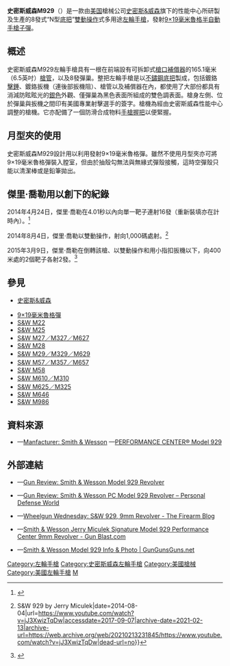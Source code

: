 {{noteTA
|G1=軍事
|G2=長度單位
|G3=Firearms
}}
{{Infobox Weapon
| name = 史密斯威森M929<br />{{Lang|en|Smith & Wesson Model 929}}
| image = 
| image_size = 300px
| caption = 
| origin = {{flagcountry|United States}}
| type = [[左輪手槍|左輪手槍]]
<!-- Type selection -->| is_ranged = yes
| is_bladed = 
| is_explosive = 
| is_artillery = 
| is_vehicle = 
| is_missile = 
| is_UK = <!-- Service history -->
| service = 
| used_by = 
| wars = <!-- Production history -->
| designer = [[史密斯&威森|史密斯威森性能中心]]、{{Link-en|傑里·喬勒|Jerry Miculek}}（部份）
| design_date = 2010年代
| manufacturer = 史密斯威森性能中心
| unit_cost = [[建議售價|建議零售價]]：[[美元|﹩]]1,209.00
| production_date = 2014年—
| number = 
| variants = 
<!-- General specifications -->| spec_label = 
| weight = 44.3[[盎司|盎司]]（1,255.9[[克|克]]，2.77[[磅|磅]]）
| length = 312.42[[毫米|毫米]]（12.3[[英寸|英寸]]）
| part_length = 165.1毫米（6.5英吋）
| width = 
| height = 
| diameter = 
| crew = <!-- Ranged weapon specifications -->
| cartridge = [[9×19mm魯格彈|9×19毫米魯格彈]]
| cartridge_weight = 
| caliber = 9.02毫米（.355英吋）
| barrels = 1根，[[不鏽鋼|不鏽鋼]]製，啞光銀[[表面處理|表面處理]]，標準[[膛線|膛線]]纏距為1：10，膛線6條，右旋，全尺寸型槍管底部凸桿，[[槍口|槍口]]裝有[[槍口補償器|補償器]]
| action = <div class="NavFrame collapsed" style="color: black; background-color: #FFFFFF; margin: 0 auto; padding: 0 10px; text-align: left;"><div class="NavHead" style="background-color: #FFFFFF; margin: 0 auto; padding: 0 10px; font-weight:normal;"></div><div class="NavContent" style="background-color: #FFFFFF; margin: 0 auto; padding: 0 10px;">
* [[扳机#双动式|雙動操作扳機]]
* 實心[[机匣|底把]]連可擺出式[[弹巢|弹巢]]
</div>
</div>
| mode = {{Link-en|連發步槍|repeating rifle|連發}}
| rate = 
| velocity = 
| energy = 
| range = 
| max_range = 
| feed = 8發[[钛|钛]]制彈巢，以1具8發{{Link-en|月型夾|Moon clip|全月夾}}固定彈殼
| sights = [[機械瞄具|機械瞄具]]：缺口式[[照門|照門]]和片狀連紅點[[照準器|準星]]（三點式準星，[[照門|照門]]和[[照準器|準星]]可調節）
<!-- 火炮規格 -->| breech = 
| recoil = 
| carriage = 
| elevation = 
| traverse = <!-- 刃器規格 -->
| blade_type = 
| hilt_type = 
| sheath_type = 
| head_type = 
| haft_type = <!-- 爆炸物內填炸藥規格 -->
| filling = 
| filling_weight = 
| detonation = 
| yield = <!-- 車輛/飛彈規格 -->
| armour = 
| primary_armament = 
| secondary_arament = 
| engine = 
| engine_power = 
| transmission = 
| payload_capacity = 
| fuel_capacity = 
| pw_ratio = 
| suspension = 
| clearance = 
| vehicle_range = 
| speed = 
| guidance = 
| steering = <!-- Missiles only -->
| wingspan = 
| propellant = 
| ceiling = 
| altitude = 
| depth = 
| boost = 
| accuracy = 
| launch_platform = 
| transport = 
}}

'''史密斯威森M929'''（{{Lang-en|'''Smith & Wesson Model 929'''}}）是一款由[[美国|美国]]槍械公司[[史密斯&威森|史密斯&威森]]旗下的性能中心所研製及生產的8發式“N型[[机匣|底把]]”[[扳機#雙動操作|雙動操作]]式多用途[[左輪手槍|左輪手槍]]，發射[[9×19mm魯格彈|9×19毫米魯格]][[半自動手槍|半自動手槍]][[子彈|子彈]]。

== 概述 ==
史密斯威森M929左輪手槍具有一根在前端設有可拆卸式[[槍口|槍口]][[槍口補償器|補償器]]的165.1毫米（6.5英吋）[[槍管|槍管]]，以及8發彈巢。整把左輪手槍是以[[不鏽鋼|不鏽鋼]][[机匣|底把]]製成，包括鍍鉻[[擊錘|擊錘]]、鍍鉻扳機（連後部扳機阻）、槍管以及補償器在內，都使用了大部份都具有消減防眩眩光的{{Link-en|塗料光澤|Paint sheen|啞光}}[[銀色|銀色]]外觀、僅彈巢為黑色表面所組成的雙色調表面。槍身左側、位於彈巢與扳機之間印有美國專業射擊選手{{Link-en|傑里·喬勒|Jerry Miculek}}的簽字。槍機為經由史密斯威森性能中心調整的槍機。它亦配備了一個防滑合成物料[[手槍握把|手槍握把]]以便緊握。

== 月型夾的使用 ==
史密斯威森M929設計用以利用{{Link-en|月型夾|Moon clip}}發射9×19毫米魯格彈。雖然不使用月型夾亦可將9×19毫米魯格彈裝入膛室，但由於抽殼勾無法與無緣式彈殼接觸，這時空彈殼只能以清潔棒或是鉛筆拋出。

== 傑里·喬勒用以創下的紀錄 ==
2014年4月24日，傑里·喬勒在4.01秒以內向單一靶子連射16發（重新裝填亦在計時內）。<ref>{{Citation|last=Miculek.com- The Leaders in Gun Control!|title=REVOLVER SPEED RELOAD! 16 rounds in 4 seconds on slow mo! S&W 929 Jerry Miculek|date=2014-04-24|url=https://www.youtube.com/watch?v=0FbUMqoyjDw|accessdate=2017-09-07|archive-date=2021-02-20|archive-url=https://web.archive.org/web/20210220172744/https://www.youtube.com/watch?v=0FbUMqoyjDw|dead-url=no}}</ref>

2014年8月4日，傑里·喬勒以雙動操作，射向1,000碼處射。<ref>{{Citation|last=Miculek.com- The Leaders in Gun Control!|title=WORLD RECORD 1000 yard shot with a 9mm Hand Gun! {{!}} S&W 929 by Jerry Miculek|date=2014-08-04|url=https://www.youtube.com/watch?v=jJ3XwizTqDw|accessdate=2017-09-07|archive-date=2021-02-13|archive-url=https://web.archive.org/web/20210213231845/https://www.youtube.com/watch?v=jJ3XwizTqDw|dead-url=no}}</ref>

2015年3月9日，傑里·喬勒在倒轉該槍、以雙動操作和用小指扣扳機以下，向400米處的2個靶子各射2發。<ref>{{Citation|last=Miculek.com- The Leaders in Gun Control!|title=RECORD 400 METER UPSIDE DOWN DUAL BALLOON SHOT WITH A 9mm PISTOL! (4K)|date=2015-03-09|url=https://www.youtube.com/watch?v=hk4RPsn8Zfs|accessdate=2017-09-07|archive-date=2020-11-19|archive-url=https://web.archive.org/web/20201119200156/https://www.youtube.com/watch?v=hk4RPsn8Zfs|dead-url=no}}</ref>

== 參見 ==
* [[史密斯&威森|史密斯&威森]]
{{refbegin|2}}
* [[9×19mm魯格彈|9×19毫米魯格彈]]
* [[史密斯威森M22左輪手槍|S&W M22]]
* [[史密斯威森M25左輪手槍|S&W M25]]
* [[史密斯威森M27左輪手槍|S&W M27／M327／M627]]
* [[史密斯威森M28左輪手槍|S&W M28]]
* [[史密斯威森M29左輪手槍|S&W M29／M329／M629]]
* [[史密斯威森M57左輪手槍|S&W M57／M357／M657]]
* [[史密斯威森M58左輪手槍|S&W M58]]
* [[史密斯威森M610左輪手槍|S&W M610／M310]]
* [[史密斯威森M625左輪手槍|S&W M625／M325]]
* [[史密斯威森M646左輪手槍|S&W M646]]
* [[史密斯威森M986左輪手槍|S&W M986]]
{{refend}}

<!-- == 註釋 ==
{{Reflist|group=note}} -->
== 資料來源 ==
<div class="references-small">
<references />
* {{en icon}}—[https://www.smith-wesson.com/ Manfacturer: Smith & Wesson] {{Wayback|url=https://www.smith-wesson.com/ |date=20210227040047 }}—[https://www.smith-wesson.com/firearms/performance-center-model-929 PERFORMANCE CENTER® Model 929] {{Wayback|url=https://www.smith-wesson.com/firearms/performance-center-model-929 |date=20201203042506 }}
</div>
<!-- == 參考文獻 == -->
== 外部連結 ==
* {{en icon}}—[https://gundigest.com/gun-reviews/handguns-reviews/gun-review-smith-wesson-929 Gun Review: Smith & Wesson Model 929 Revolver] {{Wayback|url=https://gundigest.com/gun-reviews/handguns-reviews/gun-review-smith-wesson-929 |date=20201128114747 }}
* {{en icon}}—[https://www.personaldefenseworld.com/2014/09/gun-review-smith-wesson-pc-model-929/ Gun Review: Smith & Wesson PC Model 929 Revolver – Personal Defense World] {{Wayback|url=https://www.personaldefenseworld.com/2014/09/gun-review-smith-wesson-pc-model-929/ |date=20171119101351 }}
* {{en icon}}—[https://www.thefirearmblog.com/blog/2020/02/05/sw-929-9mm-revolver/ Wheelgun Wednesday: S&W 929, 9mm Revolver - The Firearm Blog] {{Wayback|url=https://www.thefirearmblog.com/blog/2020/02/05/sw-929-9mm-revolver/ |date=20201128164657 }}
* {{en icon}}—[https://gunblast.com/SW-929.htm Smith & Wesson Jerry Miculek Signature Model 929 Performance Center 9mm Revolver - Gun Blast.com] {{Wayback|url=https://gunblast.com/SW-929.htm |date=20170514161558 }}
* {{en icon}}—[https://gunsgunsguns.net/smith-wesson-model-929/ Smith & Wesson Model 929 Info & Photo | GunGunsGuns.net] {{Wayback|url=https://gunsgunsguns.net/smith-wesson-model-929/ |date=20201022041655 }}

{{史密斯威森公司}}

{{DEFAULTSORT:Smith & Wesson Model 929}}
[[Category:左輪手槍|Category:左輪手槍]]
[[Category:史密斯威森左輪手槍|Category:史密斯威森左輪手槍]]
[[Category:美國槍械|Category:美國槍械]]
[[Category:美國左輪手槍|Category:美國左輪手槍]]
[[Category:史密斯威森半自動手槍|M]]